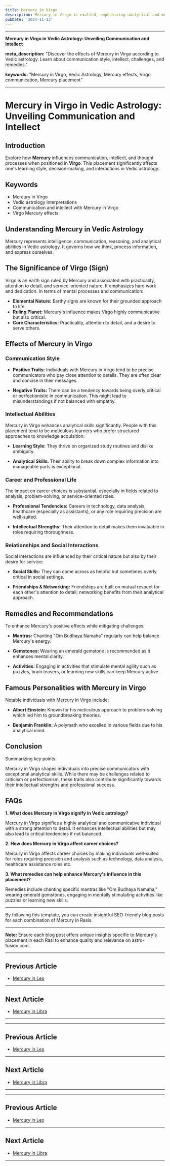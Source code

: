 ```yaml
---
title: Mercury in Virgo
description: Mercury in Virgo is exalted, emphasizing analytical and methodical thinking. Individuals are detail-oriented, practical, and excel in fields requiring precision and critical analysis , in Vedic Astrology.
pubDate: '2024-11-13'
---
```


---

**Mercury in Virgo in Vedic Astrology: Unveiling Communication and Intellect**

**meta_description:** "Discover the effects of Mercury in Virgo according to Vedic astrology. Learn about communication style, intellect, challenges, and remedies."

**keywords:** "Mercury in Virgo, Vedic Astrology, Mercury effects, Virgo communication, Mercury placement"

---

# Mercury in Virgo in Vedic Astrology: Unveiling Communication and Intellect

## Introduction

Explore how **Mercury** influences communication, intellect, and thought processes when positioned in **Virgo**. This placement significantly affects one's learning style, decision-making, and interactions in Vedic astrology.

## Keywords

- Mercury in Virgo
- Vedic astrology interpretations
- Communication and intellect with Mercury in Virgo
- Virgo Mercury effects

## Understanding Mercury in Vedic Astrology

Mercury represents intelligence, communication, reasoning, and analytical abilities in Vedic astrology. It governs how we think, process information, and express ourselves.

## The Significance of Virgo (Sign)

Virgo is an earth sign ruled by Mercury and associated with practicality, attention to detail, and service-oriented nature. It emphasizes hard work and dedication. In terms of mental processes and communication:

- **Elemental Nature:** Earthy signs are known for their grounded approach to life.
- **Ruling Planet:** Mercury's influence makes Virgo highly communicative but also critical.
- **Core Characteristics:** Practicality, attention to detail, and a desire to serve others.

## Effects of Mercury in Virgo

### Communication Style

- **Positive Traits:** Individuals with Mercury in Virgo tend to be precise communicators who pay close attention to details. They are often clear and concise in their messages.
  
- **Negative Traits:** There can be a tendency towards being overly critical or perfectionistic in communication. This might lead to misunderstandings if not balanced with empathy.

### Intellectual Abilities

Mercury in Virgo enhances analytical skills significantly. People with this placement tend to be meticulous learners who prefer structured approaches to knowledge acquisition:

- **Learning Style:** They thrive on organized study routines and dislike ambiguity.
  
- **Analytical Skills:** Their ability to break down complex information into manageable parts is exceptional.

### Career and Professional Life

The impact on career choices is substantial, especially in fields related to analysis, problem-solving, or service-oriented roles:

- **Professional Tendencies:** Careers in technology, data analysis, healthcare (especially as assistants), or any role requiring precision are well-suited.
  
- **Intellectual Strengths:** Their attention to detail makes them invaluable in roles requiring thoroughness.

### Relationships and Social Interactions

Social interactions are influenced by their critical nature but also by their desire for service:

- **Social Skills:** They can come across as helpful but sometimes overly critical in social settings.
  
- **Friendships & Networking:** Friendships are built on mutual respect for each other's attention to detail; networking benefits from their analytical approach.

## Remedies and Recommendations

To enhance Mercury's positive effects while mitigating challenges:

- **Mantras:** Chanting "Om Budhaya Namaha" regularly can help balance Mercury's energy.
  
- **Gemstones:** Wearing an emerald gemstone is recommended as it enhances mental clarity.
  
- **Activities:** Engaging in activities that stimulate mental agility such as puzzles, brain teasers, or learning new skills can keep Mercury active.

## Famous Personalities with Mercury in Virgo

Notable individuals with Mercury in Virgo include:

- **Albert Einstein:** Known for his meticulous approach to problem-solving which led him to groundbreaking theories.
  
- **Benjamin Franklin:** A polymath who excelled in various fields due to his analytical mind.

## Conclusion

Summarizing key points:

Mercury in Virgo shapes individuals into precise communicators with exceptional analytical skills. While there may be challenges related to criticism or perfectionism, these traits also contribute significantly towards their intellectual strengths and professional success.

## FAQs

**1. What does Mercury in Virgo signify in Vedic astrology?**

Mercury in Virgo signifies a highly analytical and communicative individual with a strong attention to detail. It enhances intellectual abilities but may also lead to critical tendencies if not balanced.

**2. How does Mercury in Virgo affect career choices?**

Mercury in Virgo affects career choices by making individuals well-suited for roles requiring precision and analysis such as technology, data analysis, healthcare assistance roles etc.

**3. What remedies can help enhance Mercury's influence in this placement?**

Remedies include chanting specific mantras like "Om Budhaya Namaha," wearing emerald gemstones, engaging in mentally stimulating activities like puzzles or learning new skills.

---

By following this template, you can create insightful SEO-friendly blog posts for each combination of Mercury in Rasis.

---

**Note:** Ensure each blog post offers unique insights specific to Mercury's placement in each Rasi to enhance quality and relevance on astro-fusion.com.

---

## Previous Article
- [Mercury in Leo](/blogs-md/0804_Mercury_in_Rashi/080405_Mercury_in_Leo.mdx)

---

## Next Article
- [Mercury in Libra](/blogs-md/0804_Mercury_in_Rashi/080407_Mercury_in_Libra.mdx)

---
---

## Previous Article
- [Mercury in Leo](080405_Mercury_in_Leo.mdx)

---

## Next Article
- [Mercury in Libra](080407_Mercury_in_Libra.mdx)

---
---

## Previous Article
- [Mercury in Leo](080405_Mercury_in_Leo.mdx)

---

## Next Article
- [Mercury in Libra](080407_Mercury_in_Libra.mdx)

---
